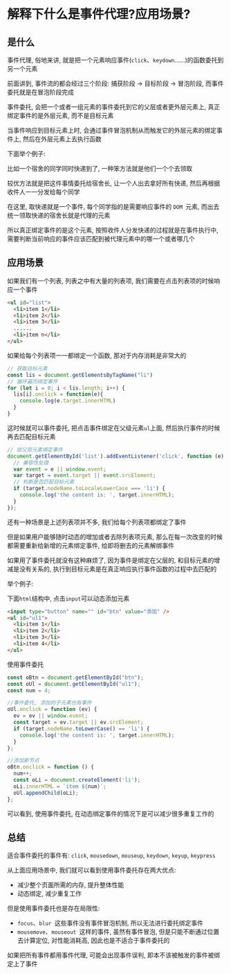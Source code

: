 # 解释下什么是事件代理?应用场景?

## 是什么

事件代理, 俗地来讲, 就是把一个元素响应事件(`click`、`keydown`......)的函数委托到另一个元素

前面讲到, 事件流的都会经过三个阶段:  捕获阶段 -> 目标阶段 -> 冒泡阶段, 而事件委托就是在冒泡阶段完成

事件委托, 会把一个或者一组元素的事件委托到它的父层或者更外层元素上, 真正绑定事件的是外层元素, 而不是目标元素

当事件响应到目标元素上时, 会通过事件冒泡机制从而触发它的外层元素的绑定事件上, 然后在外层元素上去执行函数

下面举个例子: 

比如一个宿舍的同学同时快递到了, 一种笨方法就是他们一个个去领取

较优方法就是把这件事情委托给宿舍长, 让一个人出去拿好所有快递, 然后再根据收件人一一分发给每个同学

在这里, 取快递就是一个事件, 每个同学指的是需要响应事件的 `DOM `元素, 而出去统一领取快递的宿舍长就是代理的元素

所以真正绑定事件的是这个元素, 按照收件人分发快递的过程就是在事件执行中, 需要判断当前响应的事件应该匹配到被代理元素中的哪一个或者哪几个

## 应用场景

如果我们有一个列表, 列表之中有大量的列表项, 我们需要在点击列表项的时候响应一个事件

```html showLineNumbers copy
<ul id="list">
  <li>item 1</li>
  <li>item 2</li>
  <li>item 3</li>
  ......
  <li>item n</li>
</ul>
```

如果给每个列表项一一都绑定一个函数, 那对于内存消耗是非常大的

```js showLineNumbers copy
// 获取目标元素
const lis = document.getElementsByTagName("li")
// 循环遍历绑定事件
for (let i = 0; i < lis.length; i++) {
  lis[i].onclick = function(e){
    console.log(e.target.innerHTML)
  }
}
```

这时候就可以事件委托, 把点击事件绑定在父级元素`ul`上面, 然后执行事件的时候再去匹配目标元素

```js showLineNumbers copy
// 给父层元素绑定事件
document.getElementById('list').addEventListener('click', function (e) {
  // 兼容性处理
  var event = e || window.event;
  var target = event.target || event.srcElement;
  // 判断是否匹配目标元素
  if (target.nodeName.toLocaleLowerCase === 'li') {
    console.log('the content is: ', target.innerHTML);
  }
});
```

还有一种场景是上述列表项并不多, 我们给每个列表项都绑定了事件

但是如果用户能够随时动态的增加或者去除列表项元素, 那么在每一次改变的时候都需要重新给新增的元素绑定事件, 给即将删去的元素解绑事件

如果用了事件委托就没有这种麻烦了, 因为事件是绑定在父层的, 和目标元素的增减是没有关系的, 执行到目标元素是在真正响应执行事件函数的过程中去匹配的

举个例子: 

下面`html`结构中, 点击`input`可以动态添加元素

```html showLineNumbers copy
<input type="button" name="" id="btn" value="添加" />
<ul id="ul1">
  <li>item 1</li>
  <li>item 2</li>
  <li>item 3</li>
  <li>item 4</li>
</ul>
```

使用事件委托

```js showLineNumbers copy
const oBtn = document.getElementById("btn");
const oUl = document.getElementById("ul1");
const num = 4;

//事件委托, 添加的子元素也有事件
oUl.onclick = function (ev) {
  ev = ev || window.event;
  const target = ev.target || ev.srcElement;
  if (target.nodeName.toLowerCase() == 'li') {
    console.log('the content is: ', target.innerHTML);
  }
};

//添加新节点
oBtn.onclick = function () {
  num++;
  const oLi = document.createElement('li');
  oLi.innerHTML = `item ${num}`;
  oUl.appendChild(oLi);
};
```

可以看到, 使用事件委托, 在动态绑定事件的情况下是可以减少很多重复工作的

## 总结

适合事件委托的事件有: `click`, `mousedown`, `mouseup`, `keydown`, `keyup`, `keypress`

从上面应用场景中, 我们就可以看到使用事件委托存在两大优点: 

- 减少整个页面所需的内存, 提升整体性能
- 动态绑定, 减少重复工作

但是使用事件委托也是存在局限性: 

- `focus`、`blur `这些事件没有事件冒泡机制, 所以无法进行委托绑定事件
- `mousemove`、`mouseout `这样的事件, 虽然有事件冒泡, 但是只能不断通过位置去计算定位, 对性能消耗高, 因此也是不适合于事件委托的

如果把所有事件都用事件代理, 可能会出现事件误判, 即本不该被触发的事件被绑定上了事件
